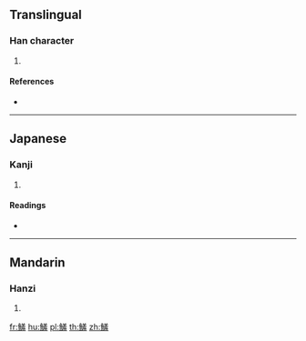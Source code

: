 {{character info/new}}
==Translingual==

===Han character===
{{Han char|rn=195|rad=魚|as=11|sn=22|four=|canj=NFTQG}}

# {{defn|Han|sort=魚11}}

====References====
* {{Han ref|kx=1477.210|dkj=46457|dj=2009.030|hdz=74711.160|uh=9C43|ud=40003}}

----

==Japanese==

===Kanji===
{{ja-kanji|grade=|rs=魚11}}

# {{defn|lang=ja|sort=魚11}}

====Readings====
* {{ja-readings|on=[[しゅう]] (shū), [[しゅ]] (shu)|kun=[[どじょう]] (dojou)}}

----

==Mandarin==

===Hanzi===
{{cmn-hanzi|pin=[[qiū]] ([[qiu1]])|wg=ch'iu<sup>1</sup>}}

# {{defn|lang=cmn|sort=魚11}}

[[fr:鱃]]
[[hu:鱃]]
[[pl:鱃]]
[[th:鱃]]
[[zh:鱃]]